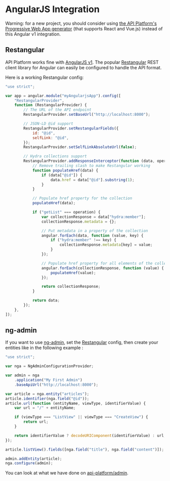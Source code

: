 # AngularJS Integration

Warning: for a new project, you should consider using [the API Platform's Progressive Web App generator](../client-generator/index.md)
(that supports React and Vue.js) instead of this Angular v1 integration.

## Restangular

API Platform works fine with [AngularJS v1](http://angularjs.org). The popular [Restangular](https://github.com/mgonto/restangular)
REST client library for Angular can easily be configured to handle the API format.

Here is a working Restangular config:

```javascript
"use strict";

var app = angular.module("myAngularjsApp").config([
    "RestangularProvider",
    function (RestangularProvider) {
        // The URL of the API endpoint
        RestangularProvider.setBaseUrl("http://localhost:8000");

        // JSON-LD @id support
        RestangularProvider.setRestangularFields({
            id: "@id",
            selfLink: "@id",
        });
        RestangularProvider.setSelfLinkAbsoluteUrl(false);

        // Hydra collections support
        RestangularProvider.addResponseInterceptor(function (data, operation) {
            // Remove trailing slash to make Restangular working
            function populateHref(data) {
                if (data["@id"]) {
                    data.href = data["@id"].substring(1);
                }
            }

            // Populate href property for the collection
            populateHref(data);

            if ("getList" === operation) {
                var collectionResponse = data["hydra:member"];
                collectionResponse.metadata = {};

                // Put metadata in a property of the collection
                angular.forEach(data, function (value, key) {
                    if ("hydra:member" !== key) {
                        collectionResponse.metadata[key] = value;
                    }
                });

                // Populate href property for all elements of the collection
                angular.forEach(collectionResponse, function (value) {
                    populateHref(value);
                });

                return collectionResponse;
            }

            return data;
        });
    },
]);
```

## ng-admin

If you want to use [ng-admin](https://github.com/marmelab/ng-admin), set the [Restangular](#restangular) config,
then create your entities like in the following example :

```javascript
"use strict";

var nga = NgAdminConfigurationProvider;

var admin = nga
    .application("My First Admin")
    .baseApiUrl("http://localhost:8000");

var article = nga.entity("articles");
article.identifier(nga.field("@id"));
article.url(function (entityName, viewType, identifierValue) {
    var url = "/" + entityName;

    if (viewType === "ListView" || viewType === "CreateView") {
        return url;
    }

    return identifierValue ? decodeURIComponent(identifierValue) : url;
});

article.listView().fields([nga.field("title"), nga.field("content")]);

admin.addEntity(article);
nga.configure(admin);
```

You can look at what we have done on [api-platform/admin](https://github.com/api-platform/admin).
